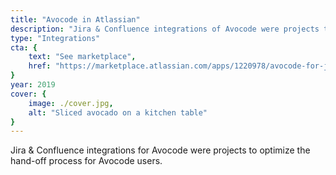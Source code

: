 ```yaml
---
title: "Avocode in Atlassian"
description: "Jira & Confluence integrations of Avocode were projects to optimize the hand-off process for Avocode users."
type: "Integrations"
cta: {
	text: "See marketplace",
	href: "https://marketplace.atlassian.com/apps/1220978/avocode-for-jira"
}
year: 2019
cover: {
	image: ./cover.jpg,
	alt: "Sliced avocado on a kitchen table" 
}
---
```



Jira & Confluence integrations for <Link kind="text" href="https://avocode.com">Avocode</Link> were projects to optimize the hand-off process for Avocode users.

